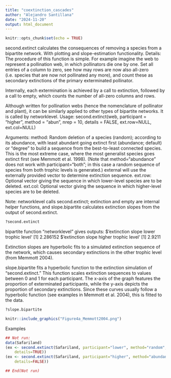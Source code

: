 ```yaml
---
title: "coextinction_cascades"
author: "Alejandro Santillana"
date: "2024-11-20"
output: html_document
---
```


```r
knitr::opts_chunk$set(echo = TRUE)
```

second.extinct calculates the consequences of removing a species from a bipartite network. With plotting and slope-estimation functionality.
Details: The procedure of this function is simple. For example imagine the web to represent a pollination web, in which pollinators die one by one. Set all entries of a column to zero, see how may rows are now also all-zero (i.e. species that are now not pollinated any more), and count these as secondary extinctions of the primary exterminated pollinator.

Internally, each extermination is achieved by a call to extinction, followed by a call to empty, which counts the number of all-zero columns and rows.

Although written for pollination webs (hence the nomenclature of pollinator and plant), it can be similarly applied to other types of bipartite networks. It is called by networklevel.
Usage: second.extinct(web, participant = "higher", method = "abun", nrep = 10, details = FALSE, ext.row=NULL, ext.col=NULL)

Arguments:
  method: Random deletion of a species (random); according to its abundance, with least abundant going extinct first (abundance; default) or "degree" to build a sequence from the best-to-least connected species. This is the most extreme case, where the most generalist species goes extinct first (see Memmott et al. 1998). (Note that method="abundance" does not work with participant="both"; in this case a random sequence of species from both trophic levels is generated.) external will use the externally provided vector to determine extinction sequence.
  ext.row: Optional vector giving the sequence in which lower-level species are to be deleted.
  ext.col: Optional vector giving the sequence in which higher-level species are to be deleted.
  
Note: networklevel calls second.extinct; extinction and empty are internal helper functions, and slope.bipartite calculates extinction slopes from the output of second.extinct.

```r
?second.extinct

```

bipartite function "networklevel" gives outputs:
 $‘extinction slope lower trophic level‘ [1] 2.286152 
 $‘extinction slope higher trophic level‘ [1] 2.9211

Extinction slopes are hyperbolic fits to a simulated extinction sequence of the network, which causes secondary extinctions in the other trophic level (from Memmott 2004).

slope.bipartite fits a hyperbolic function to the extinction simulation of "second.extinct."
This function scales extinction sequences to values between 0 and 1 for each participant. 
The x-axis of the graph features the proportion of exterminated participants, while the y-axis depicts the proportion of secondary extinctions. Since these curves usually follow a hyperbolic function (see examples in Memmott et al. 2004), this is fitted to the data.

```r
?slope.bipartite
```



```r
knitr::include_graphics("Figure4a_Memmott2004.png")
```
Examples

```r
## Not run: 
data(Safariland)
(ex <- second.extinct(Safariland, participant="lower", method="random", nrep=50, 
	details=TRUE))
(ex <- second.extinct(Safariland, participant="higher", method="abundance", nrep=50, 
	details=FALSE))

## End(Not run)
```








